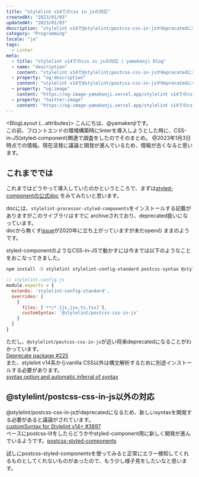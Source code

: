 ```yaml
---
title: "stylelint v14でのcss in jsの対応"
createdAt: "2023/01/03"
updatedAt: "2023/01/03"
description: "stylelint v14で@stylelint/postcss-css-in-jsがdeprecatedになったのでまとめておく"
category: "Programming"
locale: "ja"
tags:
  - Linter
meta:
  - title: "stylelint v14でのcss in jsの対応 | yamakenji blog"
  - name: "description"
    content: "stylelint v14で@stylelint/postcss-css-in-jsがdeprecatedになったのでまとめておく"
  - property: "og:description"
    content: "stylelint v14で@stylelint/postcss-css-in-jsがdeprecatedになったのでまとめておく"
  - property: "og:image"
    content: "https://og-image-yamakenji.vercel.app/stylelint v14でのcss in jsの対応.png"
  - property: "twitter:image"
    content: "https://og-image-yamakenji.vercel.app/stylelint v14でのcss in jsの対応.png"
---
```


<BlogLayout {...attributes}>
こんにちは、@yamakenjiです。  
この前、フロントエンドの環境構築時にlinterを導入しようとした時に、CSS-in-JS(styled-component)関連で調査をしたのでそのまとめ。
@2023年1月3日時点での情報。現在活発に議論と開発が進んでいるため、情報が古くなると思います。  

## これまででは
これまではどうやって導入していたのかというところで、まずは[styled-componentの公式doc](https://styled-components.com/docs/tooling#stylelint)
をみてみたいと思います。  

docには、`stylelint-processor-styled-components`をインストールする記載がありますがこのライブラリはすでに
archiveされており、deprecated扱いになっています。  
docから無くす[issue](https://github.com/styled-components/styled-components-website/issues/671)が2020年に立ち上がっていますが未だopenの
ままのようです。  

styled-componentのようなCSS-in-JSで動かすには今までは以下のようなことをおこなってきました。

```bash
npm install -D stylelint stylelint-config-standard postcss-syntax @stylelint/postcss-css-in-js
```

```js file="stylelint.config.js
// stylelint.config.js
module.exports = {
  extends: 'stylelint-config-standard',
  overrides: [
    {
      files: ['**/*.{js,jsx,ts,tsx}'],
      customSyntax: '@stylelint/postcss-css-in-js'
    }
  ]
}
```
ただし、`@stylelint/postcss-css-in-js`が近い将来deprecatedになることがわかっています。  
[Deprecate package #225 ](https://github.com/stylelint/postcss-css-in-js/issues/225)  
また、stylelint v14系からvanilla CSS以外は構文解析するために別途インストールする必要があります。  
[syntax option and automatic inferral of syntax](https://github.com/stylelint/stylelint/blob/main/docs/migration-guide/to-14.md#syntax-option-and-automatic-inferral-of-syntax)  

## @stylelint/postcss-css-in-js以外の対応
@stylelint/postcss-css-in-jsがdeprecatedになるため、新しいsyntaxを開発する必要があると議論がされています。   
[customSyntax for Stylelint v14+ #3897 ](https://github.com/styled-components/styled-components/issues/3897)  
ベースにpostcss-litをしたらどうかやstyled-component用に新しく開発が進んでいるようです。[postcss-styled-components](https://github.com/43081j/postcss-styled-components)  

試しにpostcss-styled-componentsを使ってみると正常にエラー検知してくれるものとしてくれないものがあったので、もう少し様子見をしたいなと思います。

</BlogLayout>